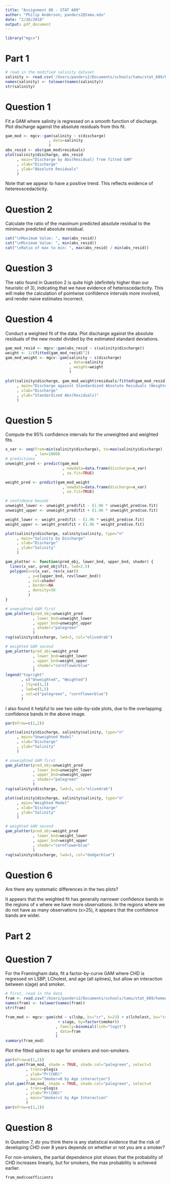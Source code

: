 ```yaml
---
title: "Assignment 08 - STAT 689"
author: "Philip Anderson; panders2@tamu.edu"
date: "2/26/2018"
output: pdf_document
---
```


```r
library("mgcv")
```

# Part 1

```r
# read in the modified salinity dataset 
salinity <- read.csv('/Users/panders2/Documents/schools/tamu/stat_689/homework/semiparametric-regression/misc/salinity_modified_lev_points.csv')
names(salinity) <- tolower(names(salinity))
str(salinity)
```

# Question 1
Fit a GAM where salinity is regressed on a smooth function of discharge.  Plot discharge against the absolute residuals from this fit.

```r
gam_mod <- mgcv::gam(salinity ~ s(discharge)
                   , data=salinity
                   )
abs_resid <- abs(gam_mod$residuals)
plot(salinity$discharge, abs_resid
     , main="Discharge by Abs(Residual) from fitted GAM" 
     , xlab="Discharge"
     , ylab="Absolute Residuals"
     )

```

Note that we appear to have a positive trend.  This reflects evidence of hetereoscedacticity.

# Question 2
Calculate the ratio of the maximum predicted absolute residual to the minimum predicted absolute residual.

```r
cat("\nMaximum Value: ", max(abs_resid))
cat("\nMinimum Value: ", min(abs_resid))
cat("\nRatio of max to min: ", max(abs_resid) / min(abs_resid))
```

# Question 3
The ratio found in Question 2 is quite high (definitely higher than our heuristic of 3), indicating that we have evidence of heteroscedacticity.  This will make the calculation of pointwise confidence intervals more involved, and render naive estimates incorrect.

# Question 4
Conduct a weighted fit of the data.  Plot discharge against the absolute residuals of the new model divided by the estimated standard deviations.

```r
gam_mod_resid <- mgcv::gam(abs_resid ~ s(salinity$discharge))
weight <- 1/(fitted(gam_mod_resid)^2)
gam_mod_weight <- mgcv::gam(salinity ~ s(discharge)
                            , data=salinity
                            , weight=weight
                            )
```

```r
plot(salinity$discharge, gam_mod_weight$residuals/fitted(gam_mod_resid)
     , main="Discharge against Standardized Absolute Residuals (Weighted Fit)"
     , xlab="Discharge"
     , ylab="Standardized Abs(Residuals)"
     )
```


# Question 5
Compute the 95% confidence intervals for the unweighted and weighted fits.

```r
x_var <- seq(from=min(salinity$discharge), to=max(salinity$discharge)
             , len=1000)
# predictions
unweight_pred <- predict(gam_mod
                         , newdata=data.frame(discharge=x_var)
                         , se.fit=TRUE)

weight_pred <- predict(gam_mod_weight
                         , newdata=data.frame(discharge=x_var)
                         , se.fit=TRUE)

# confidence bounds
unweight_lower <- unweight_pred$fit - (1.96 * unweight_pred$se.fit)
unweight_upper <- unweight_pred$fit + (1.96 * unweight_pred$se.fit)

weight_lower <- weight_pred$fit - (1.96 * weight_pred$se.fit)
weight_upper <- weight_pred$fit + (1.96 * weight_pred$se.fit)
```

```r
plot(salinity$discharge, salinity$salinity, type="n"
     , main="Salinity by Discharge"
     , xlab="Discharge"
     , ylab="Salinity"
     )

gam_plotter <- function(pred_obj, lower_bnd, upper_bnd, shader) {
  lines(x_var, pred_obj$fit, lwd=2.5)
  polygon(x=c(x_var, rev(x_var))
          , y=c(upper_bnd, rev(lower_bnd))
          , col=shader
          , border=NA
          , density=50
          )
}

# unweighted GAM first
gam_plotter(pred_obj=unweight_pred
            , lower_bnd=unweight_lower
            , upper_bnd=unweight_upper
            , shader="palegreen"
            )
rug(salinity$discharge, lwd=3, col="olivedrab")

# weighted GAM second
gam_plotter(pred_obj=weight_pred
            , lower_bnd=weight_lower
            , upper_bnd=weight_upper
            , shader="cornflowerblue"
            )
legend("topright"
       , c("Unweighted", "Weighted")
       , lty=c(1,1)
       , lwd=c(5,5)
       , col=c("palegreen", "cornflowerblue")
       )

```

I also found it helpful to see two side-by-side plots, due to the overlapping confidence bands in the above image.

```r
par(mfrow=c(1,2))

plot(salinity$discharge, salinity$salinity, type="n"
     , main="Unweighted Model"
     , xlab="Discharge"
     , ylab="Salinity"
     )

# unweighted GAM first
gam_plotter(pred_obj=unweight_pred
            , lower_bnd=unweight_lower
            , upper_bnd=unweight_upper
            , shader="palegreen"
            )
rug(salinity$discharge, lwd=3, col="olivedrab")

plot(salinity$discharge, salinity$salinity, type="n"
     , main="Weighted Model"
     , xlab="Discharge"
     , ylab="Salinity"
     )

# weighted GAM second
gam_plotter(pred_obj=weight_pred
            , lower_bnd=weight_lower
            , upper_bnd=weight_upper
            , shader="cornflowerblue"
            )
rug(salinity$discharge, lwd=3, col="dodgerblue")
```

# Question 6
Are there any systematic differences in the two plots?

It appears that the weighted fit has generally narrower confidence bands in the regions of x where we have more observations.  In the regions where we do not have as many observations (x>25), it appears that the confidence bands are wider.

# Part 2
# Question 7
For the Framingham data, fit a factor-by-curve GAM where CHD is regressed on LSBP, LCholest, and age (all splines), but allow an interaction between s(age) and smoker.  

```r
# first, read in the data
fram <- read.csv("/Users/panders2/Documents/schools/tamu/stat_689/homework/semiparametric-regression/misc/framingham_with_lsbp_and_lcholest.csv")
names(fram) <- tolower(names(fram))
str(fram)
```

```r
fram_mod <- mgcv::gam(chd ~ s(lsbp, bs="cr", k=23) + s(lcholest, bs="cr", k=23)
                       + s(age, by=factor(smoker))
                      , family=binomial(link="logit")
                      , data=fram
                      )
summary(fram_mod)
```

Plot the fitted splines to age for smokers and non-smokers.

```r
par(mfrow=c(1,2))
plot.gam(fram_mod, shade = TRUE, shade.col="palegreen", select=3
         , trans=plogis
         , ylab="Pr(CHD)"
         , main="Smoker=0 by Age interaction")
plot.gam(fram_mod, shade = TRUE, shade.col="palegreen", select=4
         , trans=plogis
         , ylab="Pr(CHD)"
         , main="Smoker=1 by Age Interaction"
         )
par(mfrow=c(1,1))
```

# Question 8
In Question 7, do you think there is any statistical evidence that the risk of developing CHD over 8 years depends on whether or not you are a smoker?

For non-smokers, the partial dependence plot shows that the probability of CHD increases linearly, but for smokers, the max probability is achieved earlier.  

```r
fram_mod$coefficients
```



